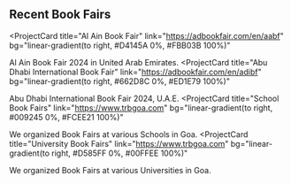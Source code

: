 ## Recent Book Fairs

<ProjectCard
  title="Al Ain Book Fair"
  link="https://adbookfair.com/en/aabf"
  bg="linear-gradient(to right, #D4145A 0%, #FBB03B 100%)"
>
  Al Ain Book Fair 2024 in United Arab Emirates.
</ProjectCard>
<ProjectCard
  title="Abu Dhabi International Book Fair"
  link="https://adbookfair.com/en/adibf"
  bg="linear-gradient(to right, #662D8C 0%, #ED1E79 100%)"
>
  Abu Dhabi International Book Fair 2024, U.A.E.
</ProjectCard>
<ProjectCard
  title="School Book Fairs"
  link="https://www.trbgoa.com"
  bg="linear-gradient(to right, #009245 0%, #FCEE21 100%)"
>
  We organized Book Fairs at various Schools in Goa.
</ProjectCard>
<ProjectCard
  title="University Book Fairs"
  link="https://www.trbgoa.com"
  bg="linear-gradient(to right, #D585FF 0%, #00FFEE 100%)"
>
  We organized Book Fairs at various Universities in Goa.
</ProjectCard>
